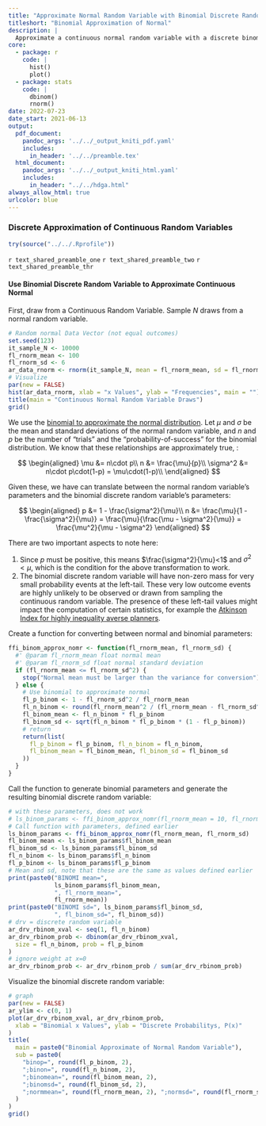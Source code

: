 ```yaml
---
title: "Approximate Normal Random Variable with Binomial Discrete Random Variable"
titleshort: "Binomial Approximation of Normal"
description: |
  Approximate a continuous normal random variable with a discrete binomial random variable.
core:
  - package: r
    code: |
      hist()
      plot()
  - package: stats
    code: |
      dbinom()
      rnorm()
date: 2022-07-23
date_start: 2021-06-13
output:
  pdf_document:
    pandoc_args: '../../_output_kniti_pdf.yaml'
    includes:
      in_header: '../../preamble.tex'
  html_document:
    pandoc_args: '../../_output_kniti_html.yaml'
    includes:
      in_header: "../../hdga.html"
always_allow_html: true
urlcolor: blue
---
```


### Discrete Approximation of Continuous Random Variables

```r
try(source("../../.Rprofile"))
```

`r text_shared_preamble_one`
`r text_shared_preamble_two`
`r text_shared_preamble_thr`

#### Use Binomial Discrete Random Variable to Approximate Continuous Normal

First, draw from a Continuous Random Variable. Sample $N$ draws from a normal random variable.

```r
# Random normal Data Vector (not equal outcomes)
set.seed(123)
it_sample_N <- 10000
fl_rnorm_mean <- 100
fl_rnorm_sd <- 6
ar_data_rnorm <- rnorm(it_sample_N, mean = fl_rnorm_mean, sd = fl_rnorm_sd)
# Visualize
par(new = FALSE)
hist(ar_data_rnorm, xlab = "x Values", ylab = "Frequencies", main = "")
title(main = "Continuous Normal Random Variable Draws")
grid()
```
We use the [binomial to approximate the normal distribution](https://en.wikipedia.org/wiki/Binomial_distribution). Let $\mu$ and $\sigma$ be the mean and standard deviations of the normal random variable, and $n$ and $p$ be the number of "trials" and the "probability-of-success" for the binomial distribution. We know that these relationships are approximately true, :

$$
\begin{aligned}
\mu &= n\cdot p\\
n &= \frac{\mu}{p}\\
\sigma^2 &= n\cdot p\cdot(1-p) = \mu\cdot(1-p)\\
\end{aligned}
$$

Given these, we have can translate between the normal random variable's parameters and the binomial discrete random variable's parameters:

$$
\begin{aligned}
p &= 1 - \frac{\sigma^2}{\mu}\\
n &= \frac{\mu}{1 - \frac{\sigma^2}{\mu}} = \frac{\mu}{\frac{\mu - \sigma^2}{\mu}} = \frac{\mu^2}{\mu - \sigma^2}
\end{aligned}
$$

There are two important aspects to note here:

1. Since $p$ must be positive, this means $\frac{\sigma^2}{\mu}<1$ and $\sigma^2<\mu$, which is the condition for the above transformation to work.
2. The binomial discrete random variable will have non-zero mass for very small probability events at the left-tail. These very low outcome events are highly unlikely to be observed or drawn from sampling the continuous random variable. The presence of these left-tail values might impact the computation of certain statistics, for example the [Atkinson Index for highly inequality averse planners](https://fanwangecon.github.io/R4Econ/math/func_ineq/htmlpdfr/fs_atkinson_ces.html). 

Create a function for converting between normal and binomial parameters:

```r
ffi_binom_approx_nomr <- function(fl_rnorm_mean, fl_rnorm_sd) {
  #' @param fl_rnorm_mean float normal mean
  #' @param fl_rnorm_sd float normal standard deviation
  if (fl_rnorm_mean <= fl_rnorm_sd^2) {
    stop("Normal mean must be larger than the variance for conversion")
  } else {
    # Use binomial to approximate normal
    fl_p_binom <- 1 - fl_rnorm_sd^2 / fl_rnorm_mean
    fl_n_binom <- round(fl_rnorm_mean^2 / (fl_rnorm_mean - fl_rnorm_sd^2))
    fl_binom_mean <- fl_n_binom * fl_p_binom
    fl_binom_sd <- sqrt(fl_n_binom * fl_p_binom * (1 - fl_p_binom))
    # return
    return(list(
      fl_p_binom = fl_p_binom, fl_n_binom = fl_n_binom,
      fl_binom_mean = fl_binom_mean, fl_binom_sd = fl_binom_sd
    ))
  }
}
```

Call the function to generate binomial parameters and generate the resulting binomial discrete random variable:
```r
# with these parameters, does not work
# ls_binom_params <- ffi_binom_approx_nomr(fl_rnorm_mean = 10, fl_rnorm_sd = 3)
# Call function with parameters, defined earlier
ls_binom_params <- ffi_binom_approx_nomr(fl_rnorm_mean, fl_rnorm_sd)
fl_binom_mean <- ls_binom_params$fl_binom_mean
fl_binom_sd <- ls_binom_params$fl_binom_sd
fl_n_binom <- ls_binom_params$fl_n_binom
fl_p_binom <- ls_binom_params$fl_p_binom
# Mean and sd, note that these are the same as values defined earlier
print(paste0("BINOMI mean=", 
             ls_binom_params$fl_binom_mean,
             ", fl_rnorm_mean=", 
             fl_rnorm_mean))
print(paste0("BINOMI sd=", ls_binom_params$fl_binom_sd,
             ", fl_binom_sd=", fl_binom_sd))
# drv = discrete random variable
ar_drv_rbinom_xval <- seq(1, fl_n_binom)
ar_drv_rbinom_prob <- dbinom(ar_drv_rbinom_xval,
  size = fl_n_binom, prob = fl_p_binom
)
# ignore weight at x=0
ar_drv_rbinom_prob <- ar_drv_rbinom_prob / sum(ar_drv_rbinom_prob)
```

Visualize the binomial discrete random variable:
```r
# graph
par(new = FALSE)
ar_ylim <- c(0, 1)
plot(ar_drv_rbinom_xval, ar_drv_rbinom_prob,
  xlab = "Binomial x Values", ylab = "Discrete Probabilitys, P(x)"
)
title(
  main = paste0("Binomial Approximate of Normal Random Variable"),
  sub = paste0(
    "binop=", round(fl_p_binom, 2),
    ";binon=", round(fl_n_binom, 2),
    ";binomean=", round(fl_binom_mean, 2),
    ";binomsd=", round(fl_binom_sd, 2),
    ";normmean=", round(fl_rnorm_mean, 2), ";normsd=", round(fl_rnorm_sd, 2)
  )
)
grid()
```
